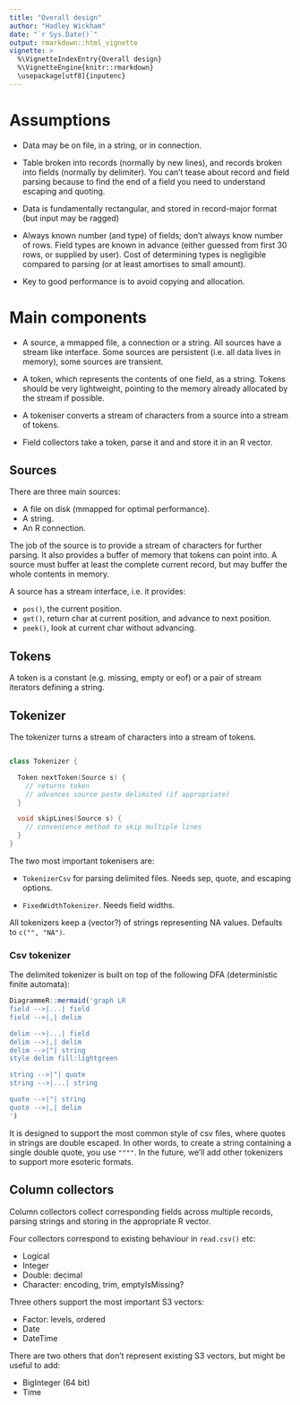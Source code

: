 ```yaml
---
title: "Overall design"
author: "Hadley Wickham"
date: "`r Sys.Date()`"
output: rmarkdown::html_vignette
vignette: >
  %\VignetteIndexEntry{Overall design}
  %\VignetteEngine{knitr::rmarkdown}
  \usepackage[utf8]{inputenc}
---
```


# Assumptions

* Data may be on file, in a string, or in connection.

* Table broken into records (normally by new lines), and records broken into 
  fields (normally by delimiter). You can't tease about record and field 
  parsing because to find the end of a field you need to understand
  escaping and quoting.

* Data is fundamentally rectangular, and stored in record-major format 
  (but input may be ragged)

* Always known number (and type) of fields; don't always know number of rows.
  Field types are known in advance (either guessed from first 30 rows, or 
  supplied by user). Cost of determining types is negligible compared to
  parsing (or at least amortises to small amount).

* Key to good performance is to avoid copying and allocation.

# Main components

* A source, a mmapped file, a connection or a string.  All sources have
  a stream like interface. Some sources are persistent (i.e. all data lives
  in memory), some sources are transient.

* A token, which represents the contents of one field, as a string. 
  Tokens should be very lightweight, pointing to the memory already allocated 
  by the stream if possible.

* A tokeniser converts a stream of characters from a source into a stream of
  tokens.

* Field collectors take a token, parse it and and store it in an R vector.

## Sources

There are three main sources:

* A file on disk (mmapped for optimal performance).
* A string.
* An R connection.

The job of the source is to provide a stream of characters for further parsing. It also provides a buffer of memory that tokens can point into. A source must buffer at least the complete current record, but may buffer the whole contents in memory.

A source has a stream interface, i.e. it provides:

* `pos()`, the current position.
* `get()`, return char at current position, and advance to next position.
* `peek()`, look at current char without advancing.

## Tokens

A token is a constant (e.g. missing, empty or eof) or a pair of stream iterators defining a string.

## Tokenizer

The tokenizer turns a stream of characters into a stream of tokens.

```cpp

class Tokenizer {

  Token nextToken(Source s) {
    // returns token 
    // advances source paste delimited (if appropriate)
  }

  void skipLines(Source s) {
    // convenience method to skip multiple lines
  }
}
```

The two most important tokenisers are:

* `TokenizerCsv` for parsing delimited files. Needs sep, quote, 
  and escaping options.
  
* `FixedWidthTokenizer`. Needs field widths.

All tokenizers keep a (vector?) of strings representing NA values. Defaults to `c("", "NA")`.

### Csv tokenizer

The delimited tokenizer is built on top of the following DFA (deterministic finite automata):

```r
DiagrammeR::mermaid('graph LR
field -->|...| field
field -->|,| delim

delim -->|...| field
delim -->|,| delim
delim -->|"| string
style delim fill:lightgreen

string -->|"| quote
string -->|...| string

quote -->|"| string
quote -->|,| delim
')
```

It is designed to support the most common style of csv files, where quotes in strings are double escaped. In other words, to create a string containing a single double quote, you use `""""`. In the future, we'll add other tokenizers to support more esoteric formats.

## Column collectors

Column collectors collect corresponding fields across multiple records, parsing strings and storing in the appropriate R vector.

Four collectors correspond to existing behaviour in `read.csv()` etc:

* Logical
* Integer
* Double: decimal
* Character: encoding, trim, emptyIsMissing?

Three others support the most important S3 vectors:

* Factor: levels, ordered
* Date
* DateTime

There are two others that don't represent existing S3 vectors, but might be useful to add:

* BigInteger (64 bit)
* Time
